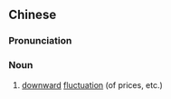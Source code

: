 ==Chinese==
{{zh-forms}}

===Pronunciation===
{{zh-pron
|m=xiàfú
|c=haa6 fau4
|mn=qz:hǎ-hû/xm:hā-hû/zz:hēe-hû/qz:hǎ-phû/xm:ē-phû
|cat=n
}}

===Noun===
{{zh-noun}}

# [[downward]] [[fluctuation]] (of prices, etc.)